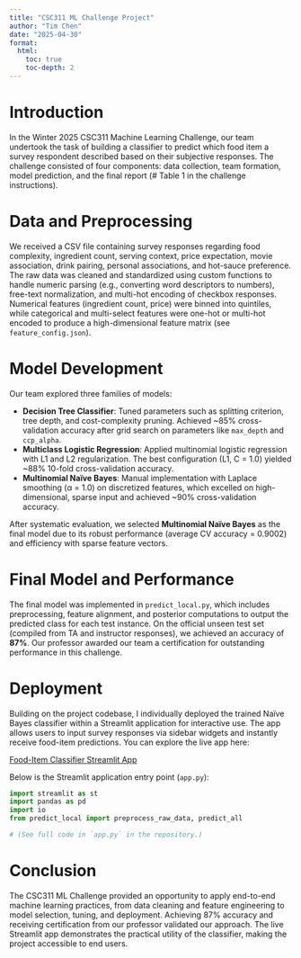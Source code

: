 ```yaml
---
title: "CSC311 ML Challenge Project"
author: "Tim Chen"
date: "2025-04-30"
format:
  html:
    toc: true
    toc-depth: 2
---
```


# Introduction

In the Winter 2025 CSC311 Machine Learning Challenge, our team undertook the task of building a classifier to predict which food item a survey respondent described based on their subjective responses. The challenge consisted of four components: data collection, team formation, model prediction, and the final report (# Table 1 in the challenge instructions).

# Data and Preprocessing

We received a CSV file containing survey responses regarding food complexity, ingredient count, serving context, price expectation, movie association, drink pairing, personal associations, and hot-sauce preference. The raw data was cleaned and standardized using custom functions to handle numeric parsing (e.g., converting word descriptors to numbers), free-text normalization, and multi-hot encoding of checkbox responses. Numerical features (ingredient count, price) were binned into quintiles, while categorical and multi-select features were one-hot or multi-hot encoded to produce a high-dimensional feature matrix (see `feature_config.json`).

# Model Development

Our team explored three families of models:

- **Decision Tree Classifier**: Tuned parameters such as splitting criterion, tree depth, and cost-complexity pruning. Achieved ~85% cross-validation accuracy after grid search on parameters like `max_depth` and `ccp_alpha`.
- **Multiclass Logistic Regression**: Applied multinomial logistic regression with L1 and L2 regularization. The best configuration (L1, C = 1.0) yielded ~88% 10-fold cross-validation accuracy.
- **Multinomial Naïve Bayes**: Manual implementation with Laplace smoothing (α = 1.0) on discretized features, which excelled on high-dimensional, sparse input and achieved ~90% cross-validation accuracy.

After systematic evaluation, we selected **Multinomial Naïve Bayes** as the final model due to its robust performance (average CV accuracy = 0.9002) and efficiency with sparse feature vectors.

# Final Model and Performance

The final model was implemented in `predict_local.py`, which includes preprocessing, feature alignment, and posterior computations to output the predicted class for each test instance. On the official unseen test set (compiled from TA and instructor responses), we achieved an accuracy of **87%**. Our professor awarded our team a certification for outstanding performance in this challenge.

# Deployment

Building on the project codebase, I individually deployed the trained Naïve Bayes classifier within a Streamlit application for interactive use. The app allows users to input survey responses via sidebar widgets and instantly receive food-item predictions. You can explore the live app here:

[Food-Item Classifier Streamlit App](https://ml-challenge.streamlit.app/)

Below is the Streamlit application entry point (`app.py`):

```python
import streamlit as st
import pandas as pd
import io
from predict_local import preprocess_raw_data, predict_all

# (See full code in `app.py` in the repository.)
```

# Conclusion

The CSC311 ML Challenge provided an opportunity to apply end-to-end machine learning practices, from data cleaning and feature engineering to model selection, tuning, and deployment. Achieving 87% accuracy and receiving certification from our professor validated our approach. The live Streamlit app demonstrates the practical utility of the classifier, making the project accessible to end users.
